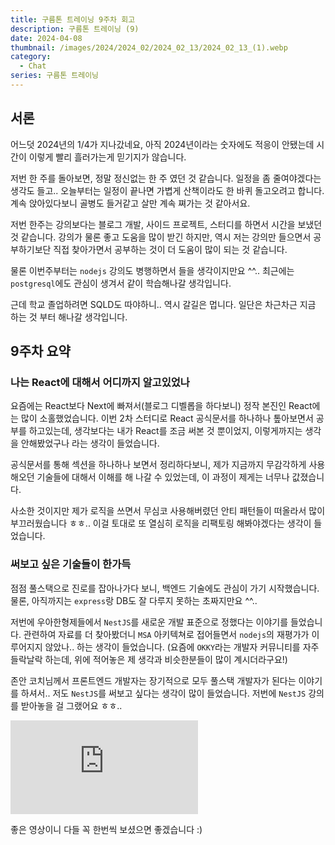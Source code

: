 ```yaml
---
title: 구름톤 트레이닝 9주차 회고
description: 구름톤 트레이닝 (9)
date: 2024-04-08
thumbnail: /images/2024/2024_02/2024_02_13/2024_02_13_(1).webp
category:
  - Chat
series: 구름톤 트레이닝
---
```


## 서론

어느덧 2024년의 1/4가 지나갔네요, 아직 2024년이라는 숫자에도 적응이 안됐는데 시간이 이렇게 빨리 흘러가는게 믿기지가 않습니다.

저번 한 주를 돌아보면, 정말 정신없는 한 주 였던 것 같습니다. 일정을 좀 줄여야겠다는 생각도 들고..
오늘부터는 일정이 끝나면 가볍게 산책이라도 한 바퀴 돌고오려고 합니다. 계속 앉아있다보니 골병도 들거같고 살만 계속 쪄가는 것 같아서요.

저번 한주는 강의보다는 블로그 개발, 사이드 프로젝트, 스터디를 하면서 시간을 보냈던 것 같습니다. 강의가 물론 좋고 도움을 많이 받긴 하지만, 역시 저는 강의만 들으면서 공부하기보단 직접 찾아가면서 공부하는 것이 더 도움이 많이 되는 것 같습니다.

물론 이번주부터는 `nodejs` 강의도 병행하면서 들을 생각이지만요 ^^.. 최근에는 `postgresql`에도 관심이 생겨서 같이 학습해나갈 생각입니다.

근데 학교 졸업하려면 SQLD도 따야하니.. 역시 갈길은 멉니다. 일단은 차근차근 지금 하는 것 부터 해나갈 생각입니다.

## 9주차 요약

### 나는 React에 대해서 어디까지 알고있었나

요즘에는 React보다 Next에 빠져서(블로그 디벨롭을 하다보니) 정작 본진인 React에는 많이 소홀했었습니다.
이번 2차 스터디로 React 공식문서를 하나하나 톺아보면서 공부를 하고있는데, 생각보다는 내가 React를 조금 써본 것 뿐이었지, 이렇게까지는 생각을 안해봤었구나 라는 생각이 들었습니다.

공식문서를 통해 섹션을 하나하나 보면서 정리하다보니, 제가 지금까지 무감각하게 사용해오던 기술들에 대해서 이해를 해 나갈 수 있었는데, 이 과정이 제게는 너무나 값졌습니다.

사소한 것이지만 제가 로직을 쓰면서 무심코 사용해버렸던 안티 패턴들이 떠올라서 많이 부끄러웠습니다 ㅎㅎ.. 이걸 토대로 또 열심히 로직을 리팩토링 해봐야겠다는 생각이 들었습니다.

### 써보고 싶은 기술들이 한가득

점점 풀스택으로 진로를 잡아나가다 보니, 백엔드 기술에도 관심이 가기 시작했습니다. 물론, 아직까지는 `express`랑 DB도 잘 다루지 못하는 초짜지만요 ^^..

저번에 우아한형제들에서 `NestJS`를 새로운 개발 표준으로 정했다는 이야기를 들었습니다. 관련하여 자료를 더 찾아봤더니 `MSA` 아키텍쳐로 접어들면서 `nodejs`의 재평가가 이루어지지 않았나.. 하는 생각이 들었습니다.
(요즘에 `OKKY`라는 개발자 커뮤니티를 자주 들락날락 하는데, 위에 적어놓은 제 생각과 비슷한분들이 많이 계시더라구요!)

존안 코치님께서 프론트엔드 개발자는 장기적으로 모두 풀스택 개발자가 된다는 이야기를 하셔서.. 저도 `NestJS`를 써보고 싶다는 생각이 많이 들었습니다. 저번에 `NestJS` 강의를 받아놓을 걸 그랬어요 ㅎㅎ..

<iframe
  src="https://www.youtube.com/embed/Z0d7ZrxY-i0?si=-cJVJ2w_pVYwa6Os"
  style={{
    width: '100%',
    height: '500px',
    border: '0',
    borderRadius: '4px',
    overflow: 'hidden',
  }}
  title="YouTube video player"
  frameborder="0"
  allow="accelerometer; autoplay; clipboard-write; encrypted-media; gyroscope; picture-in-picture; web-share"
  referrerpolicy="strict-origin-when-cross-origin"
  allowfullscreen></iframe>

좋은 영상이니 다들 꼭 한번씩 보셨으면 좋겠습니다 :)
